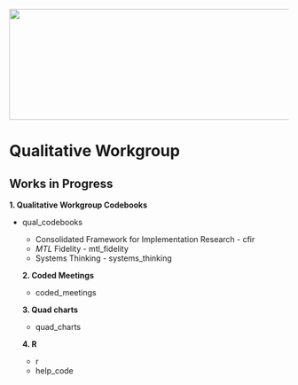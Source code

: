 <img src = "https://github.com/lzim/teampsd/blob/teampsd_style/teampsd_logo/team_psd_logo_sm.png"
     height = "200" width = "600">  

# Qualitative Workgroup

## Works in Progress

**1. Qualitative Workgroup Codebooks**

- qual_codebooks
  + Consolidated Framework for Implementation Research  - cfir
  + *MTL* Fidelity - mtl_fidelity
  + Systems Thinking - systems_thinking
  
  **2. Coded Meetings**
  
  - coded_meetings
  
  **3. Quad charts**
  
  - quad_charts
  
  **4. R**
  
  - r
  - help_code
